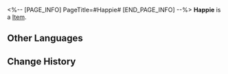 <%-- [PAGE_INFO]
PageTitle=#Happie#
[END_PAGE_INFO] --%>
{{Item Infobox
|title       = Happie
|id          = 223254
|image       = Dreamscape Pass Sticker Happie.png
|type        = 
|invCategory = 
|rarity      = 4
|effect      = Digital stickers that can be used to decorate the pages of the Dreamtour Handbook. They come in many different styles.
|description = 
|source1     = Obtain three "Happy" Gears
}}
{{Description|1=At seven o'clock. Hysterical delight.}}
'''Happie''' is a [[Item]].

==Other Languages==
{{Other Languages
|en   = Happie
|zhs  = 欢乐小子
|zht  = 歡樂小子
|ja   = ハッピーボーイ
|ko   = 즐거운 소년
|es   = Contentito
|fr   = Gaietouille
|ru   = Смешинка
|th   = เจ้าหนูแสนสุข
|vi   = Cậu Bé Vui Vẻ
|de   = Fröhli
|id   = Clockie Senang
|pt   = Felizin
}}

==Change History==
{{Change History|2.0}}